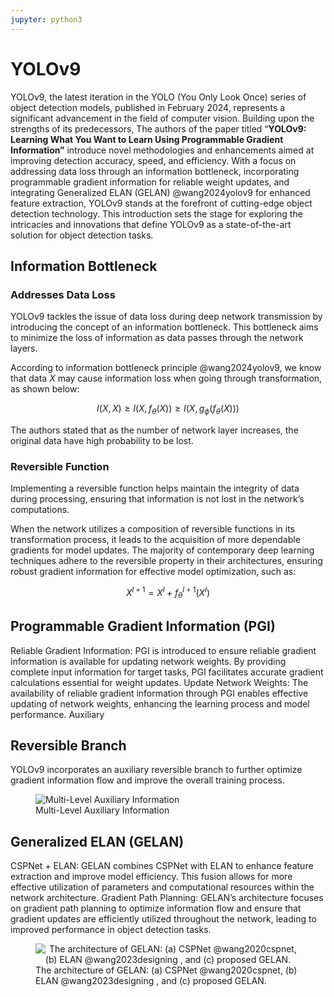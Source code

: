 ```yaml
---
jupyter: python3
---
```


# YOLOv9

YOLOv9, the latest iteration in the YOLO (You Only Look Once) series of object detection models, published in February 2024, represents a significant advancement in the field of computer vision. Building upon the strengths of its predecessors, The authors of the paper titled "**YOLOv9: Learning What You Want to Learn Using Programmable Gradient Information"** introduce novel methodologies and enhancements aimed at improving detection accuracy, speed, and efficiency. With a focus on addressing data loss through an information bottleneck, incorporating programmable gradient information for reliable weight updates, and integrating Generalized ELAN (GELAN) @wang2024yolov9 for enhanced feature extraction, YOLOv9 stands at the forefront of cutting-edge object detection technology. This introduction sets the stage for exploring the intricacies and innovations that define YOLOv9 as a state-of-the-art solution for object detection tasks.

## Information Bottleneck

### Addresses Data Loss

YOLOv9 tackles the issue of data loss during deep network transmission by introducing the concept of an information bottleneck. This bottleneck aims to minimize the loss of information as data passes through the network layers.

According to information bottleneck principle @wang2024yolov9, we know that data $X$ may cause information loss when going through transformation, as shown below:

$$
I(X,X) \ge I(X, f_{\theta}(X)) \ge I(X, g_{\phi}(f_{\theta}(X))) 
$$

The authors stated that as the number of network layer increases, the original data have high probability to be lost.

### Reversible Function

Implementing a reversible function helps maintain the integrity of data during processing, ensuring that information is not lost in the network's computations.

When the network utilizes a composition of reversible functions in its transformation process, it leads to the acquisition of more dependable gradients for model updates. The majority of contemporary deep learning techniques adhere to the reversible property in their architectures, ensuring robust gradient information for effective model optimization, such as:

$$
X^{l+1} = X^l + f_{\theta}^{l+1} (X^l)
$$

## Programmable Gradient Information (PGI)

Reliable Gradient Information: PGI is introduced to ensure reliable gradient information is available for updating network weights. By providing complete input information for target tasks, PGI facilitates accurate gradient calculations essential for weight updates. Update Network Weights: The availability of reliable gradient information through PGI enables effective updating of network weights, enhancing the learning process and model performance. Auxiliary

## Reversible Branch

YOLOv9 incorporates an auxiliary reversible branch to further optimize gradient information flow and improve the overall training process.

![Multi-Level Auxiliary Information](images/clipboard-1619052285.png){style="text-align: center;"}

## Generalized ELAN (GELAN)

CSPNet + ELAN: GELAN combines CSPNet with ELAN to enhance feature extraction and improve model efficiency. This fusion allows for more effective utilization of parameters and computational resources within the network architecture. Gradient Path Planning: GELAN's architecture focuses on gradient path planning to optimize information flow and ensure that gradient updates are efficiently utilized throughout the network, leading to improved performance in object detection tasks.

![The architecture of GELAN: (a) CSPNet @wang2020cspnet, (b) ELAN @wang2023designing , and (c) proposed GELAN.](images/clipboard-16151015.png){style="text-align: center;"}
